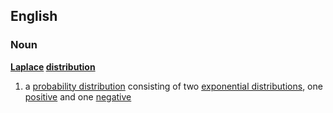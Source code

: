 ==English==
===Noun===
'''[[Laplace]] [[distribution]]'''
#{{mathematics}} a [[probability distribution]] consisting of two [[exponential distribution]]s, one [[positive]] and one [[negative]]